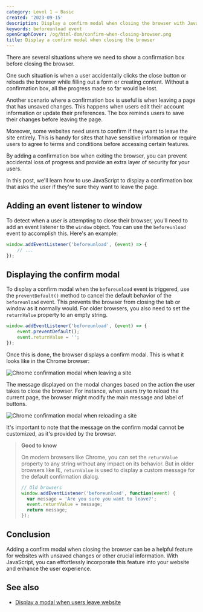 ```yaml
---
category: Level 1 — Basic
created: '2023-09-15'
description: Display a confirm modal when closing the browser with JavaScript
keywords: beforeunload event
openGraphCover: /og/html-dom/confirm-when-closing-browser.png
title: Display a confirm modal when closing the browser
---
```


There are several situations where we need to show a confirmation box before closing the browser.

One such situation is when a user accidentally clicks the close button or reloads the browser while filling out a form or creating content. Without a confirmation box, all the progress made so far would be lost.

Another scenario where a confirmation box is useful is when leaving a page that has unsaved changes. This happens when users edit their account information or update their preferences. The box reminds users to save their changes before leaving the page.

Moreover, some websites need users to confirm if they want to leave the site entirely. This is handy for sites that have sensitive information or require users to agree to terms and conditions before accessing certain features.

By adding a confirmation box when exiting the browser, you can prevent accidental loss of progress and provide an extra layer of security for your users.

In this post, we'll learn how to use JavaScript to display a confirmation box that asks the user if they're sure they want to leave the page.

## Adding an event listener to window

To detect when a user is attempting to close their browser, you'll need to add an event listener to the `window` object. You can use the `beforeunload` event to accomplish this. Here's an example:

```js
window.addEventListener('beforeunload', (event) => {
    // ...
});
```

## Displaying the confirm modal

To display a confirm modal when the `beforeunload` event is triggered, use the `preventDefault()` method to cancel the default behavior of the `beforeunload` event. This prevents the browser from closing the tab or window as it normally would. For older browsers, you also need to set the `returnValue` property to an empty string.

```js
window.addEventListener('beforeunload', (event) => {
    event.preventDefault();
    event.returnValue = '';
});
```

Once this is done, the browser displays a confirm modal. This is what it looks like in the Chrome browser:

![Chrome confirmation modal when leaving a site](/assets/html-dom/leave-site.png)

The message displayed on the modal changes based on the action the user takes to close the browser. For instance, when users try to reload the current page, the browser might modify the main message and label of buttons.

![Chrome confirmation modal when reloading a site](/assets/html-dom/reload-site.png)

It's important to note that the message on the confirm modal cannot be customized, as it's provided by the browser.

> **Good to know**
>
> On modern browsers like Chrome, you can set the `returnValue` property to any string without any impact on its behavior. But in older browsers like IE, `returnValue` is used to display a custom message for the default confirmation dialog.
>
> ```js
> // Old browsers
> window.addEventListener('beforeunload', function(event) {
>   var message = 'Are you sure you want to leave?';
>   event.returnValue = message;
>   return message;
> });
> ```

## Conclusion

Adding a confirm modal when closing the browser can be a helpful feature for websites with unsaved changes or other crucial information. With JavaScript, you can effortlessly incorporate this feature into your website and enhance the user experience.

## See also

-   [Display a modal when users leave website](https://phuoc.ng/collection/html-dom/display-a-modal-when-users-leave-website/)
